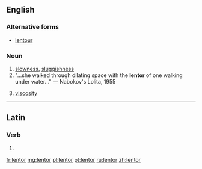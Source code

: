 ==English==

===Alternative forms===
* [[lentour]] {{qualifier|obsolete}}

===Noun===
{{en-noun|-}}

# [[slowness]], [[sluggishness]]
# "...she walked through dilating space with the '''lentor''' of one walking under water..." &mdash; Nabokov's Lolita, 1955
# {{context|obsolete|physics|lang=en}} [[viscosity]]

----

==Latin==

===Verb===
{{la-verb-form|lentor}}

# {{conjugation of|lentō||1|s|pres|pass|ind|lang=la}}

[[fr:lentor]]
[[mg:lentor]]
[[pl:lentor]]
[[pt:lentor]]
[[ru:lentor]]
[[zh:lentor]]